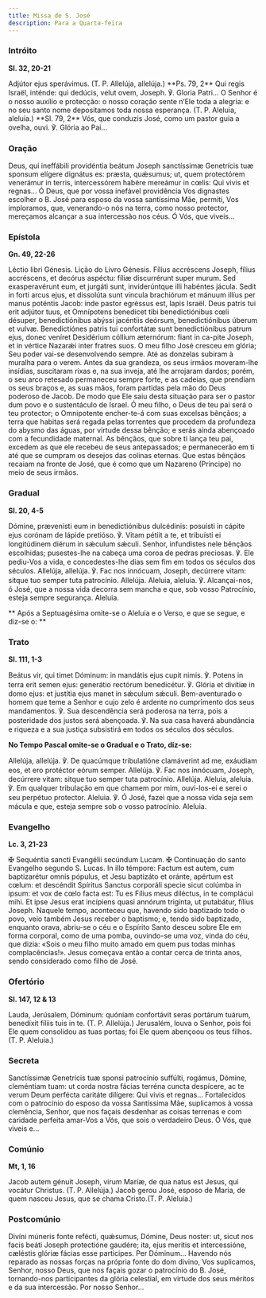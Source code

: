 ```yaml
---
title: Missa de S. José
description: Para a Quarta-feira
---
```


### Intróito

**Sl. 32, 20-21**

<div class="side-by-side not-content">
  <span>
    Adjútor ejus sperávimus. (T. P. Allelúja, allelúja.) **Ps. 79, 2** Qui regis Israël, inténde:
    qui dedúcis, velut ovem, Joseph. ℣. Gloria Patri...
  </span>
  <span>
    O Senhor é o nosso auxílio e protecção: o nosso coração sente n’Ele toda a alegria: e no seu
    santo nome depositamos toda nossa esperança. (T. P. Aleluia, aleluia.) **Sl. 79, 2** Vós, que
    conduzis José, como um pastor guia a ovelha, ouvi. ℣. Glória ao Pai...
  </span>
</div>

### Oração

<div class="side-by-side not-content">
  <span>
    Deus, qui ineffábili providéntia beátum Joseph sanctíssimæ Genetrícis tuæ sponsum elígere
    dignátus es: præsta, quǽsumus; ut, quem protectórem venerámur in terris, intercessórem habére
    mereámur in cœlis: Qui vivis et regnas...
  </span>
  <span>
    Ó Deus, que por vossa inefável providência Vos dignastes escolher o B. José para esposo da vossa
    santíssima Mãe, permiti, Vos imploramos, que, venerando-o nós na terra, como nosso protector,
    mereçamos alcançar a sua intercessão nos céus. Ó Vós, que viveis...
  </span>
</div>

### Epístola

**Gn. 49, 22-26**

<div class="side-by-side not-content">
  <span>Léctio libri Génesis.</span>
  <span>Lição do Livro Génesis.</span>
  <span>
    Fílius accréscens Joseph, fílius accréscens, et decórus aspéctu: fíliæ discurrérunt super murum.
    Sed exasperavérunt eum, et jurgáti sunt, inviderúntque illi habéntes jácula. Sedit in forti
    arcus ejus, et dissolúta sunt víncula brachiórum et mánuum illíus per manus poténtis Jacob: inde
    pastor egréssus est, lapis Israël. Deus patris tui erit adjútor tuus, et Omnípotens benedícet
    tibi benedictiónibus cœli désuper, benedictiónibus abýssi jacéntiis deórsum, benedictiónibus
    úberum et vulvæ. Benedictiónes patris tui confortátæ sunt benedictiónibus patrum ejus, donec
    veníret Desidérium cóllium æternórum: fiant in ca-pite Joseph, et in vértice Nazarǽi inter
    fratres suos.
  </span>
  <span>
    O meu filho José cresceu em glória; Seu poder vai-se desenvolvendo sempre. Até as donzelas
    subiram à muralha para o verem. Antes da sua grandeza, os seus irmãos moveram-lhe insídias,
    suscitaram rixas e, na sua inveja, até lhe arrojaram dardos; porém, o seu arco retesado
    permaneceu sempre forte, e as cadeias, que prendiam os seus braços e, as suas mãos, foram
    partidas pela mão do Deus poderoso de Jacob. De modo que Ele saiu desta situação para ser o
    pastor dum povo e o sustentáculo de Israel. Ó meu filho, o Deus de teu pai será o teu protector;
    o Omnipotente encher-te-á com suas excelsas bênçãos; a terra que habitas será regada pelas
    torrentes que procedem da profundeza do abysmo das águas, por virtude dessa bênção; e serás
    ainda abençoado com a fecundidade maternal. As bênçãos, que sobre ti lança teu pai, excedem as
    que ele recebeu de seus antepassados; e permanecerão em ti até que se cumpram os desejos das
    colinas eternas. Que estas bênçãos recaiam na fronte de José, que é como que um Nazareno
    (Príncipe) no meio de seus irmãos.
  </span>
</div>

### Gradual

**Sl. 20, 4-5**

<div class="side-by-side not-content">
  <span>
    Dómine, prævenísti eum in benedictiónibus dulcédinis: posuísti in cápite ejus corónam de lápide
    pretióso. ℣. Vitam pétiit a te, et tribuísti ei longitúdinem diérum in sǽculum sǽculi.
  </span>
  <span>
    Senhor, infundistes nele bênçãos escolhidas; pusestes-lhe na cabeça uma coroa de pedras
    preciosas. ℣. Ele pediu-Vos a vida, e concedestes-lhe dias sem fim em todos os séculos dos
    séculos.
  </span>
  <span>
    Allelúja, allelúja. ℣. Fac nos innócuam, Joseph, decúrrere vitam: sitque tuo semper tuta
    patrocínio. Allelúja.
  </span>
  <span>
    Aleluia, aleluia. ℣. Alcançai-nos, ó José, que a nossa vida decorra sem mancha e que, sob vosso
    Patrocínio, esteja sempre segurança. Aleluia.
  </span>
</div>

**
Após a Septuagésima omite-se o Aleluia e o Verso, e que se segue, e diz-se o:
**

### Trato

**Sl. 111, 1-3**

<div class="side-by-side not-content">
  <span>
    Beátus vir, qui timet Dóminum: in mandátis ejus cupit nimis. ℣. Potens in terra erit semen ejus:
    generátio rectórum benedicétur. ℣. Glória et divítiæ in domo ejus: et justítia ejus manet in
    sǽculum sǽculi.
  </span>
  <span>
    Bem-aventurado o homem que teme a Senhor e cujo zelo é ardente no cumprimento dos seus
    mandamentos. ℣. Sua descendência será poderosa na terra, pois a posteridade dos justos será
    abençoada. ℣. Na sua casa haverá abundância e riqueza e a sua justiça subsistirá em todos os
    séculos dos séculos.
  </span>
</div>

**No Tempo Pascal omite-se o Gradual e o Trato, diz-se:**

<div class="side-by-side not-content">
  <span>
    Allelúja, allelúja. ℣. De quacúmque tribulatióne clamáverint ad me, exáudiam eos, et ero
    protéctor eórum semper. Allelúja. ℣. Fac nos innócuam, Joseph, decúrrere vitam: sitque tuo
    semper tuta patrocínio. Allelúja.
  </span>
  <span>
    Aleluia, aleluia. ℣. Em qualquer tribulação em que chamem por mim, ouvi-los-ei e serei o seu
    perpétuo protector. Aleluia. ℣. Ó José, fazei que a nossa vida seja sem mácula e que, esteja
    sempre sob o vosso patrocínio. Aleluia.
  </span>
</div>

### Evangelho

**Lc. 3, 21-23**

<div class="side-by-side not-content">
  <span>
    <span class="text-red-500">✠</span> Sequéntia sancti Evangélii secúndum Lucam.
  </span>
  <span>
    <span class="text-red-500">✠</span> Continuação do santo Evangelho segundo S. Lucas.
  </span>
  <span>
    In illo témpore: Factum est autem, cum baptizarétur omnis pópulus, et Jesu baptizáto et oránte,
    apértum est cœlum: et descéndit Spíritus Sanctus corporáli specie sicut colúmba in ipsum: et vox
    de cœlo facta est: Tu es Fílius meus diléctus, in te complácui mihi. Et ipse Jesus erat
    incípiens quasi annórum trigínta, ut putabátur, fílius Joseph.
  </span>
  <span>
    Naquele tempo, aconteceu que, havendo sido baptizado todo o povo, veio também Jesus receber o
    baptismo; e, tendo sido baptizado, enquanto orava, abriu-se o céu e o Espírito Santo desceu
    sobre Ele em forma corporal, como de uma pomba, ouvindo-se uma voz, vinda do céu, que dizia:
    «Sois o meu filho muito amado em quem pus todas minhas complacências!». Jesus começava então a
    contar cerca de trinta anos, sendo considerado como filho de José.
  </span>
</div>

### Ofertório

**Sl. 147, 12 & 13**

<div class="side-by-side not-content">
  <span>
    Lauda, Jerúsalem, Dóminum: quóniam confortávit seras portárum tuárum, benedíxit fíliis tuis in
    te. (T. P. Allelúja.)
  </span>
  <span>
    Jerusalém, louva o Senhor, pois foi Ele quem consolidou as tuas portas; foi Ele quem abençoou os
    teus filhos. (T. P. Aleluia.)
  </span>
</div>

### Secreta

<div class="side-by-side not-content">
  <span>
    Sanctíssimæ Genetrícis tuæ sponsi patrocínio suffúlti, rogámus, Dómine, cleméntiam tuam: ut
    corda nostra fácias terréna cuncta despícere, ac te verum Deum perfécta caritáte dilígere: Qui
    vivis et regnas...
  </span>
  <span>
    Fortalecidos com o patrocínio do esposo da vossa Santíssima Mãe, suplicamos à vossa clemência,
    Senhor, que nos façais desdenhar as coisas terrenas e com caridade perfeita amar-Vos a Vós, que
    sois o verdadeiro Deus. Ó Vós, que viveis e...
  </span>
</div>

### Comúnio

**Mt, 1, 16**

<div class="side-by-side not-content">
  <span>
    Jacob autem génuit Joseph, virum Maríæ, de qua natus est Jesus, qui vocátur Christus. (T. P.
    Allelúja.)
  </span>
  <span>
    Jacob gerou José, esposo de Maria, de quem nasceu Jesus, que se chama Cristo.(T. P. Aleluia.)
  </span>
</div>

### Postcomúnio

<div class="side-by-side not-content">
  <span>
    Divíni múneris fonte refécti, quǽsumus, Dómine, Deus noster: ut, sicut nos facis beáti Joseph
    protectióne gaudére; ita, ejus meritis et intercessióne, cæléstis glóriæ fácias esse participes.
    Per Dóminum...
  </span>
  <span>
    Havendo nós reparado as nossas forças na própria fonte do dom divino, Vos suplicamos, Senhor,
    nosso Deus, que nos façais gozar o patrocínio do B. José, tornando-nos participantes da glória
    celestial, em virtude dos seus méritos e da sua intercessão. Por nosso Senhor...
  </span>
</div>

